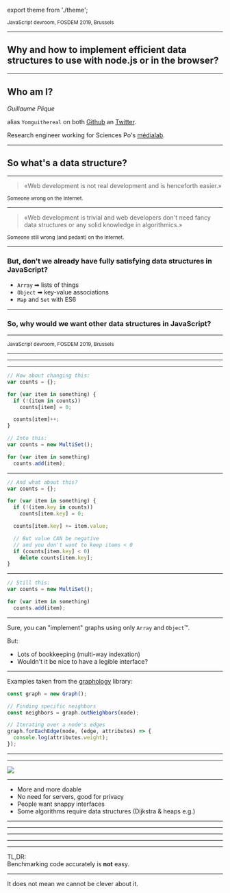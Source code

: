 export theme from './theme';

<Head>
  <title>FOSDEM 2019 - Developing data structures for JavaScript</title>
  <link href="https://fonts.googleapis.com/css?family=Muli:900" rel="stylesheet" />
</Head>

<MainTitle />

<small>JavaScript devroom, FOSDEM 2019, Brussels</small>

---

## Why and how to implement efficient data structures to use with node.js or in the browser?

---

## Who am I?

*Guillaume Plique*

alias `Yomguithereal` on both [Github](https://github.com/Yomguithereal) an [Twitter](https://twitter.com/Yomguithereal).

Research engineer working for Sciences Po's [médialab](https://medialab.sciencespo.fr).

---

## So what's a data structure?

---

> «Web development is not real development and is henceforth easier.»

<div style={{textAlign: 'right'}}>
  <small>
    Someone wrong on the Internet.
  </small>
</div>

---

> «Web development is trivial and web developers don't need fancy data structures or any solid knowledge in algorithmics.»

<div style={{textAlign: 'right'}}>
  <small>
    Someone still wrong (and pedant) on the Internet.
  </small>
</div>

---

### But, don't we already have fully satisfying data structures in JavaScript?

* `Array` ➡ lists of things
* `Object` ➡ key-value associations
* `Map` and `Set` with ES6

---

### So, why would we want other data structures in JavaScript?

---

<MainTitleBis />

<small>JavaScript devroom, FOSDEM 2019, Brussels</small>

---

<Title affix="1.">Why?</Title>

---

<Title affix="1.1.">Convenience and bookkeeping</Title>

---


<Title affix="1.1.1." level={3}>A MultiSet</Title>

```js
// How about changing this:
var counts = {};

for (var item in something) {
  if (!(item in counts))
    counts[item] = 0;

  counts[item]++;
}
```

```js
// Into this:
var counts = new MultiSet();

for (var item in something)
  counts.add(item);
```

---


```js
// And what about this?
var counts = {};

for (var item in something) {
  if (!(item.key in counts))
    counts[item.key] = 0;

  counts[item.key] += item.value;

  // But value CAN be negative
  // and you don't want to keep items < 0
  if (counts[item.key] < 0)
    delete counts[item.key];
}
```

---


<Title affix="1.1.1." level={3}>A MultiSet</Title>

```js
// Still this:
var counts = new MultiSet();

for (var item in something)
  counts.add(item);
```

---

<Title affix="1.1.2." level={3}>Complex structures: a Graph</Title>

Sure, you can "implement" graphs using only `Array` and `Object`™.

But:

* Lots of bookkeeping (multi-way indexation)
* Wouldn't it be nice to have a legible interface?

---

Examples taken from the [graphology](https://graphology.github.io/) library:

```js
const graph = new Graph();

// Finding specific neighbors
const neighbors = graph.outNeighbors(node);

// Iterating over a node's edges
graph.forEachEdge(node, (edge, attributes) => {
  console.log(attributes.weight);
});
```

---

<Title affix="1.2.">Sometimes Arrays and Objects are not enough</Title>

---

<Title affix="1.2.1." level={3}>The QuadTree</Title>

<img src="./img/quadtree.svg" />

---

<Title affix="1.2.2." level={3}>Processing data in the client</Title>

* More and more doable
* No need for servers, good for privacy
* People want snappy interfaces
* Some algorithms require data structures (Dijkstra & heaps e.g.)

---

<Title affix="2.">What are the challenges?</Title>

---

<Title affix="1." level={3}>Interpreted languages are far from the metal</Title>

---

<Title affix="2." level={3}>No control over memory layout &amp; garbage collection</Title>

---

<Title affix="3." level={3}>JIT and optimizing engines such as Gecko and V8</Title>

---

TL,DR:<br />Benchmarking code accurately is **not** easy.

---

<Title affix="3.">Implementation tips</Title>

It does not mean we cannot be clever about it.
